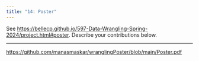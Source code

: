 ---
title: "14: Poster"
---

See <https://bellecp.github.io/597-Data-Wrangling-Spring-2024/project.html#poster>.
Describe your contributions below.

* * *

<https://github.com/manasmaskar/wranglingPoster/blob/main/Poster.pdf>